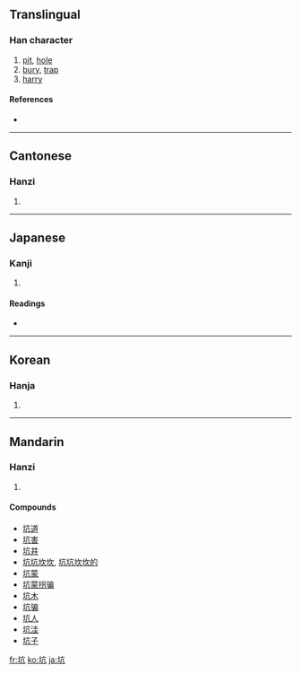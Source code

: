 {{see|阬}}
==Translingual==

===Han character===
{{Han char|rn=32|rad=土|as=04|sn=7|four=4011<sub>7</sub>|canj=土卜竹弓 (GYHN)}}

# [[pit]], [[hole]]
# [[bury]], [[trap]]
# [[harry]]

====References====
* {{Han ref|kx=0226.010|dkj=04932|dj=0460.080|hdz=10426.090|uh=5751|ud=22353|bh=A77C|bd=42876}}

----

==Cantonese==

===Hanzi===
{{yue-hanzi|jyut=|y=haang1}}

# {{defn|Cantonese}}

----

==Japanese==

===Kanji===
{{ja-kanji|grade=c|rs=土04}}

# {{defn|Japanese}}

====Readings====
* {{ja-readings|on=[[こう]] (kō)|kun=[[あな]] (ana), [[あなにする]] (ananisuru)}}

----

==Korean==

===Hanja===
{{ko-hanja|hangeul=갱|rv=gaeng|mr=kaeng}}

# {{defn|Korean}}

----

==Mandarin==

===Hanzi===
{{cmn-hanzi|pin=[[kēng]] ([[keng1]])|wg=k'eng<sup>1</sup>}}

# {{defn|Mandarin}}

====Compounds====
* [[坑道]]
* [[坑害]]
* [[坑井]]
* [[坑坑坎坎]], [[坑坑坎坎的]]
* [[坑蒙]]
* [[坑蒙拐骗]]
* [[坑木]]
* [[坑骗]]
* [[坑人]]
* [[坑洼]]
* [[坑子]]

[[fr:坑]]
[[ko:坑]]
[[ja:坑]]